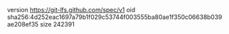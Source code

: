 version https://git-lfs.github.com/spec/v1
oid sha256:4d252eac1697a79b1f029c53744f003555ba80ae1f350c06638b039ae208ef35
size 242391
